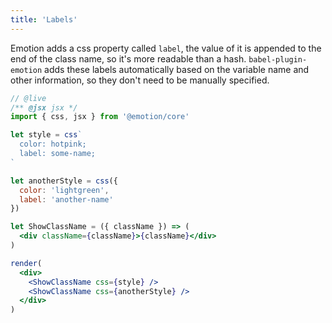 ```yaml
---
title: 'Labels'
---
```


Emotion adds a css property called `label`, the value of it is appended to the end of the class name, so it's more readable than a hash. `babel-plugin-emotion` adds these labels automatically based on the variable name and other information, so they don't need to be manually specified.

```jsx
// @live
/** @jsx jsx */
import { css, jsx } from '@emotion/core'

let style = css`
  color: hotpink;
  label: some-name;
`

let anotherStyle = css({
  color: 'lightgreen',
  label: 'another-name'
})

let ShowClassName = ({ className }) => (
  <div className={className}>{className}</div>
)

render(
  <div>
    <ShowClassName css={style} />
    <ShowClassName css={anotherStyle} />
  </div>
)
```
